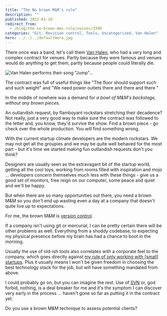 ```yaml
---
title: "The No brown M&M's rule"
description: ""
published: 2012-01-10
redirect_from:
  - /blog/the-no-brown-mms-rule/swizec/3390
categories: "Git, Revision control, Tools, Uncategorized, Van Halen"
hero: ../../../defaultHero.jpg
---
```


There once was a band, let's call them [Van Halen](http://www.van-halen.com "Van Halen"), who had a very long and complex contract for venues. Partly because they were famous and venues would do anything to get them, partly because people could literally die.

![Van Halen performs their song "Jump"...](https://swizec.com/wp-content/uploads/2012/01/300px-Van_Halen_-_Jump_2007-11-102.jpg 'Van Halen performs their song "Jump"...')

The contract was full of useful things like "The floor should support such and such weight" and "We need power outlets there and there and there "

In the middle of nowhere was a demand for _a bowl of M&M's backstage, without any brown pieces_.

An outlandish request, by flamboyant rockstars stretching their decadence? Not really, just a very good way to make sure the contract was followed to the letter and, you know, they'd survive the show. Find a brown piece - go check over the whole production. You _will_ find something wrong.

With the current startup climate developers are the modern rockstars. We may not get all the groupies and we may be quite well behaved for the most part - but it's time we started making fun outlandish requests don't you think?

Designers are usually seen as the extravagant bit of the startup world, getting all the cool toys, working from rooms filled with inspiration and mojo ... developers concern themselves much less with these things - give us a good set of monitors, free reign on our computer, some peace and quiet and we'll be happy.

But when there are so many opportunities out there, you need a brown M&M so you don't end up wasting even a day at a company that doesn't quite live up to expectations.

For me, the brown M&M is [version control](http://en.wikipedia.org/wiki/Revision_control "Revision control").

If a company isn't using git or mercurial, I can be pretty certain there will be other problems as well. Everything from a shoddy codebase, to expecting my physical presence before my brain has had a chance to boot in the morning.

Usually the use of old-ish tools also correlates with a corporate feel to the company, which goes directly against [my rule of only working with \[small\] startups](https://swizec.com/blog/why-i-only-work-with-startups/). Plus it usually means I won't be given freedom in choosing the best technology stack for the job, but will have something mandated from above.

I could probably go on, but you can imagine the rest. Use of [SVN](http://subversion.apache.org/ "Apache Subversion") or, god forbid, nothing, is a deal breaker for me and it's the symptom I can discover very early in the process ... haven't gone so far as putting it in the contract yet.

Do you use a brown M&M technique to assess potential clients?

